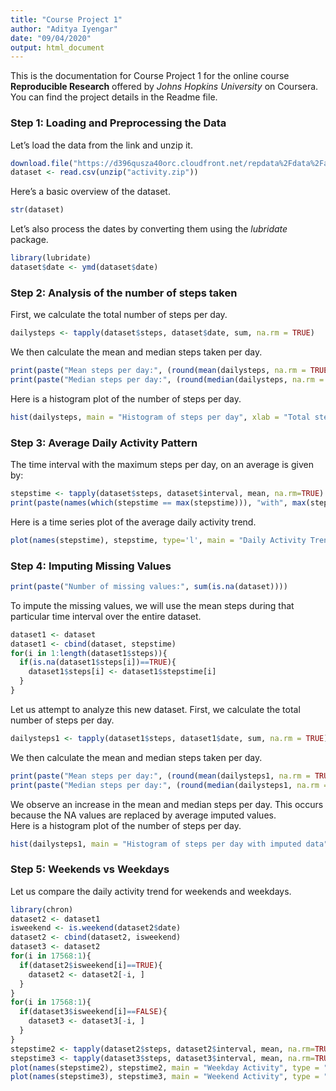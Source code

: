 ---
title: "Course Project 1"
author: "Aditya Iyengar"
date: "09/04/2020"
output: html_document
---

This is the documentation for Course Project 1 for the online course **Reproducible Research** offered by *Johns Hopkins University* on Coursera.  
You can find the project details in the Readme file.  

### Step 1: Loading and Preprocessing the Data
Let's load the data from the link and unzip it.
```{r, echo = TRUE}
download.file("https://d396qusza40orc.cloudfront.net/repdata%2Fdata%2Factivity.zip", "activity.zip", method = "curl")
dataset <- read.csv(unzip("activity.zip"))
```
Here's a basic overview of the dataset.
```{r, echo = TRUE}
str(dataset)
```
Let's also process the dates by converting them using the *lubridate* package.
```{r, echo = TRUE, results = "hide"}
library(lubridate)
dataset$date <- ymd(dataset$date)
```
  
### Step 2: Analysis of the number of steps taken
First, we calculate the total number of steps per day.
```{r, echo = TRUE}
dailysteps <- tapply(dataset$steps, dataset$date, sum, na.rm = TRUE)
```
We then calculate the mean and median steps taken per day. 
```{r, echo = TRUE}
print(paste("Mean steps per day:", (round(mean(dailysteps, na.rm = TRUE), digits = 2))))
print(paste("Median steps per day:", (round(median(dailysteps, na.rm = TRUE), digits = 2))))
```
Here is a histogram plot of the number of steps per day.
```{r, echo = TRUE}
hist(dailysteps, main = "Histogram of steps per day", xlab = "Total steps per day", ylab = "Number of days", col = "skyblue", ylim = c(0, 40))
```
  
### Step 3: Average Daily Activity Pattern
The time interval with the maximum steps per day, on an average is given by:
```{r, echo = TRUE}
stepstime <- tapply(dataset$steps, dataset$interval, mean, na.rm=TRUE)
print(paste(names(which(stepstime == max(stepstime))), "with", max(stepstime), "steps on an average"))
```
Here is a time series plot of the average daily activity trend.
```{r, echo = TRUE}
plot(names(stepstime), stepstime, type='l', main = "Daily Activity Trend", xlab = "Time", ylab = "Average steps", ylim = c(0, 250))
```
  
### Step 4: Imputing Missing Values
```{r, echo = TRUE}
print(paste("Number of missing values:", sum(is.na(dataset))))
```
To impute the missing values, we will use the mean steps during that particular time interval over the entire dataset.
```{r, echo = TRUE}
dataset1 <- dataset
dataset1 <- cbind(dataset, stepstime)
for(i in 1:length(dataset1$steps)){
  if(is.na(dataset1$steps[i])==TRUE){
    dataset1$steps[i] <- dataset1$stepstime[i] 
  }
}
```
Let us attempt to analyze this new dataset.
First, we calculate the total number of steps per day.
```{r, echo = TRUE}
dailysteps1 <- tapply(dataset1$steps, dataset1$date, sum, na.rm = TRUE)
```
We then calculate the mean and median steps taken per day. 
```{r, echo = TRUE}
print(paste("Mean steps per day:", (round(mean(dailysteps1, na.rm = TRUE), digits = 2))))
print(paste("Median steps per day:", (round(median(dailysteps1, na.rm = TRUE), digits = 2))))
```
We observe an increase in the mean and median steps per day. This occurs because the NA values are replaced by average imputed values.  
Here is a histogram plot of the number of steps per day.
```{r, echo = TRUE}
hist(dailysteps1, main = "Histogram of steps per day with imputed data", xlab = "Total steps per day", ylab = "Number of days", col = "skyblue", ylim = c(0, 40))
```
  
### Step 5: Weekends vs Weekdays
Let us compare the daily activity trend for weekends and weekdays.
```{r, echo = TRUE}
library(chron)
dataset2 <- dataset1
isweekend <- is.weekend(dataset2$date)
dataset2 <- cbind(dataset2, isweekend)
dataset3 <- dataset2
for(i in 17568:1){
  if(dataset2$isweekend[i]==TRUE){
    dataset2 <- dataset2[-i, ]
  }
}
for(i in 17568:1){
  if(dataset3$isweekend[i]==FALSE){
    dataset3 <- dataset3[-i, ]
  }
}
stepstime2 <- tapply(dataset2$steps, dataset2$interval, mean, na.rm=TRUE)
stepstime3 <- tapply(dataset3$steps, dataset3$interval, mean, na.rm=TRUE)
plot(names(stepstime2), stepstime2, main = "Weekday Activity", type = "l", xlab = "Time", ylab = "Average steps")
plot(names(stepstime3), stepstime3, main = "Weekend Activity", type = "l", xlab = "Time", ylab = "Average steps")
```
